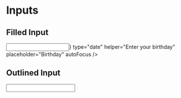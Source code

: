 
<Meta title="Inputs" />

# Inputs

## Filled Input

<Story name="Filled">
  <Input
    prefix={<CakeOutline size="18" />}
    type="date"
    helper="Enter your birthday"
    placeholder="Birthday"
    autoFocus
  />
</Story>

## Outlined Input

<Story name="Outlined">
  <Input outlined />
</Story>
